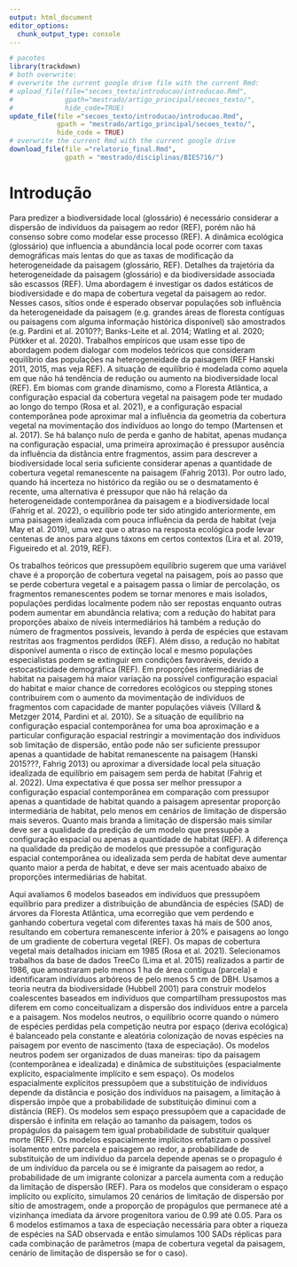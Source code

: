 ```yaml
---
output: html_document
editor_options: 
  chunk_output_type: console
---
```

```r
# pacotes
library(trackdown)
# both overwrite: 
# overwrite the current google drive file with the current Rmd:
# upload_file(file="secoes_texto/introducao/introducao.Rmd",
#             gpath="mestrado/artigo_principal/secoes_texto/",
#             hide_code=TRUE)
update_file(file ="secoes_texto/introducao/introducao.Rmd",
            gpath = "mestrado/artigo_principal/secoes_texto/",
            hide_code = TRUE)
# overwrite the current Rmd with the current google drive 
download_file(file ="relatorio_final.Rmd",
              gpath = "mestrado/disciplinas/BIE5716/")
```



# Introdução

  Para predizer a biodiversidade local (glossário) é necessário considerar a dispersão de indivíduos da paisagem ao redor (REF), porém não há consenso sobre como modelar esse processo (REF). A dinâmica ecológica (glossário) que influencia a abundância local pode ocorrer com taxas demográficas mais lentas do que as taxas de modificação da heterogeneidade da paisagem (glossário, REF). Detalhes da trajetória da heterogeneidade da paisagem (glossário) e da biodiversidade associada são escassos (REF). Uma abordagem é investigar os dados estáticos de biodiversidade e do mapa de cobertura vegetal da paisagem ao redor. Nesses casos, sítios onde é esperado observar populações sob influência da heterogeneidade da paisagem (e.g. grandes áreas de floresta contíguas ou paisagens com alguma informação histórica disponível) são amostrados (e.g. Pardini et al. 2010??; Banks-Leite et al. 2014; Watling et al. 2020; Pütkker et al. 2020). Trabalhos empíricos que usam esse tipo de abordagem podem dialogar com modelos teóricos que consideram equilíbrio das populações na heterogeneidade da paisagem (REF Hanski 2011, 2015, mas veja REF). A situação de equilíbrio é modelada como aquela em que não há tendência de redução ou aumento na biodiversidade local (REF). Em biomas com grande dinamismo, como a Floresta Atlântica, a configuração espacial da cobertura vegetal na paisagem pode ter mudado ao longo do tempo (Rosa et al. 2021), e a configuração espacial contemporânea pode aproximar mal a influência da geometria da cobertura vegetal na movimentação dos indivíduos ao longo do tempo (Martensen et al. 2017). Se há balanço nulo de perda e ganho de habitat, apenas mudança na configuração espacial, uma primeira aproximação é pressupor ausência da influência da distância entre fragmentos, assim para descrever a biodiversidade local seria suficiente considerar apenas a quantidade de cobertura vegetal remanescente na paisagem (Fahrig 2013). Por outro lado, quando há incerteza no histórico da região ou se o desmatamento é recente, uma alternativa é pressupor que não há relação da heterogeneidade contemporânea da paisagem e a biodiversidade local (Fahrig et al. 2022), o equilíbrio pode ter sido atingido anteriormente, em uma paisagem idealizada com pouca influência da perda de habitat (veja May et al. 2019), uma vez que o atraso na resposta ecológica pode levar centenas de anos para alguns táxons em certos contextos (Lira et al. 2019, Figueiredo et al. 2019, REF).

  Os trabalhos teóricos que pressupõem equilíbrio sugerem que uma variável chave é a proporção de cobertura vegetal na paisagem, pois ao passo que se perde cobertura vegetal e a paisagem passa o limiar de percolação, os fragmentos remanescentes podem se tornar menores e mais isolados, populações perdidas localmente podem não ser repostas enquanto outras podem aumentar em abundância relativa; com a redução do habitat para proporções abaixo de níveis intermediários há também a redução do número de fragmentos possíveis, levando à perda de espécies que estavam restritas aos fragmentos perdidos (REF). Além disso, a redução no habitat disponível aumenta o risco de extinção local e mesmo populações especialistas podem se extinguir em condições favoráveis, devido a estocasticidade demográfica (REF). Em proporções intermediárias de habitat na paisagem há maior variação na possível configuração espacial do habitat e maior chance de corredores ecológicos ou stepping stones contribuírem com o aumento da movimentação de indivíduos de fragmentos com capacidade de manter populações viáveis (Villard & Metzger 2014, Pardini et al. 2010). Se a situação de equilíbrio na configuração espacial contemporânea for uma boa aproximação e a particular configuração espacial restringir a movimentação dos indivíduos sob limitação de dispersão, então pode não ser suficiente pressupor apenas a quantidade de habitat remanescente na paisagem (Hanski 2015???, Fahrig 2013) ou aproximar a diversidade local pela situação idealizada de equilíbrio em paisagem sem perda de habitat (Fahrig et al. 2022). Uma expectativa é que possa ser melhor pressupor a configuração espacial contemporânea em comparação com pressupor apenas a quantidade de habitat quando a paisagem apresentar proporção intermediária de habitat, pelo menos em cenários de limitação de dispersão mais severos. Quanto mais branda a limitação de dispersão mais similar deve ser a qualidade da predição de um modelo que pressupõe a configuração espacial ou apenas a quantidade de habitat (REF). A diferença na qualidade da predição de modelos que pressupõe a configuração espacial contemporânea ou idealizada sem perda de habitat deve aumentar quanto maior a perda de habitat, e deve ser mais acentuado abaixo de proporções intermediárias de habitat.

  Aqui avaliamos 6 modelos baseados em indivíduos que pressupõem equilíbrio para predizer a distribuição de abundância de espécies (SAD) de árvores da Floresta Atlântica, uma ecorregião que vem perdendo e ganhando cobertura vegetal com diferentes taxas há mais de 500 anos, resultando em cobertura remanescente inferior à 20% e paisagens ao longo de um gradiente de cobertura vegetal (REF). Os mapas de cobertura vegetal mais detalhados iniciam em 1985 (Rosa et al. 2021). Selecionamos trabalhos da base de dados TreeCo (Lima et al. 2015) realizados a partir de 1986, que amostraram pelo menos 1 ha de área contígua (parcela) e identificaram indivíduos arbóreos de pelo menos 5 cm de DBH. Usamos a teoria neutra da biodiversidade (Hubbell 2001) para construir modelos coalescentes baseados em indivíduos que compartilham pressupostos mas diferem em como conceitualizam a dispersão dos indivíduos entre a parcela e a paisagem. Nos modelos neutros, o equilíbrio ocorre quando o número de espécies perdidas pela competição neutra por espaço (deriva ecológica) é balanceado pela constante e aleatória colonização de novas espécies na paisagem por evento de nascimento (taxa de especiação). Os modelos neutros podem ser organizados de duas maneiras: tipo da paisagem (contemporânea e idealizada) e dinâmica de substituições (espacialmente explícito, espacialmente implícito e sem espaço). Os modelos espacialmente explícitos pressupõem que a substituição de indivíduos depende da distância e posição dos indivíduos na paisagem, a limitação à dispersão impõe que a probabilidade de substituição diminui com a distância (REF). Os modelos sem espaço pressupõem que a capacidade de dispersão é infinita em relação ao tamanho da paisagem, todos os propágulos da paisagem tem igual probabilidade de substituir qualquer morte (REF). Os modelos espacialmente implícitos enfatizam o possível isolamento entre parcela e paisagem ao redor, a probabilidade de substituição de um indivíduo da parcela depende apenas se o propagulo é de um índivíduo da parcela ou se é imigrante da paisagem ao redor, a probabilidade de um imigrante colonizar a parcela aumenta com a redução da limitação de dispersão (REF). Para os modelos que consideram o espaço implícito ou explícito, simulamos 20 cenários de limitação de dispersão por sítio de amostragem, onde a proporção de propágulos que permanece até a vizinhança imediata da árvore progenitora variou de 0.99 até 0.05. Para os 6 modelos estimamos a taxa de especiação necessária para obter a riqueza de espécies na SAD observada e então simulamos 100 SADs réplicas para cada combinação de parâmetros (mapa de cobertura vegetal da paisagem, cenário de limitação de dispersão se for o caso). 


<!-- (- A ecologia de paisagens trabalha com o pressuposto de que a heterogeneidade da paisagem observada no momento (o padrão) está relacionado com a resposta ecológica (pressupostos de contemporaneidade). [REPENSAR ]   ) -->

<!-- ##### Fim da proposta 1 -->

<!-- versão anterior: -->

<!-- de modo que  -->
<!-- Aqui investigamos o efeito de pressupor equilíbrio na paisagem contemporânea em comparação ao equilíbrio em uma paisagem idealizada íntegra e o de pressupor a configuração espacial da cobertura vegetal em comparação com apenas a quantidade de cobertura vegetal na construção de modelos para descrever a diversidade local de árvores e a sua relação com a paisagem ao redor. Procuramos predizer a distribuição de abundância de espécies (SAD) observada em inventários florestais que amostraram parcelas de Floresta Atlântica, uma ecorregião que vem perdendo e ganhando cobertura vegetal com diferentes taxas há mais de 500 anos, resultando em uma cobertura remanescente total inferior à 20% e paisagens ao longo de um gradiente de cobertura vegetal (PESQUISAR MAIS REF). Os mapas de cobertura vegetal mais detalhados iniciam em 1985 (Rosa et al. 2021), anterior a essa data a informação disponível é limitada e variável entre regiões (PESQUISAR MAIS REF). Usamos a teoria neutra da biodiversidade para construir 4 modelos baseados em indivíduos que compartilham pressupostos mas diferem em como conceitualizam a dispersão dos indivíduos entre a parcela e a paisagem. Nos modelos neutros, o equilíbrio ocorre quando o número de espécies perdidas pela competição neutra por espaço (deriva ecológica) é balanceado pela constante colonização de novas espécies na paisagem. Interpretamos os modelos neutros que pressupõem a quantidade de cobertura vegetal (espacialmente implícito) como uma simplificação dos modelos que consideram a configuração espacial da cobertura vegetal remanescente (espacialmente explícito) e simulamos cenários de limitação à dispersão variando a proporção de propágulos que permanecem na vizinhança imediata da progenitora até a ausência de limitação de dispersão per capita. -->


<!-- Introdução -->
<!-- - A conservação e restauração dos ecossistemas naturais tem grande potencial para mitigar ou reverter as crises em andamento da perda de biodiversidade, mudanças climáticas, e de seguridade alimentar. -->
<!-- - Para conservação ou restaurar é preciso considerar a perspectiva da paisagem, ou seja, mesmo para manter pequenos fragmentos florestais, por exemplo, é necessário considerar a área ao redor da área de interesse, pois estas áreas podem contribuir com propágulos repondo espécies extintas localmente ou modificando a abundância relativa das espécies presentes. -->
<!-- - Um dos desafios de conservação e restaurar é a falta de consenso sobre os princípios da relação entre a diversidade local e a perda de habitat na paisagem.  -->
<!-- - O habitat pode ser aproximado pela de área do ecossistema de interesse. -->
<!-- - O funcionamento dos ecossistemas naturais depende da diversidade biológica associado ao ecossistema. -->
<!-- - Um programa de pesquisa pressupõe independência dos efeitos da perda de habitat e da mudança na configuração espacial do habitat remanescente (fragmentação per se); a partir dessa perspectiva, uma hipótese mínima foi que a diversidade biológica em uma área amostral aumenta com a quantidade de habitat na paisagem (hipótese da quantidade de habitat). -->
<!-- - Outro programa de pesquisa pressupõe interdependência dos efeitos da perda de habitat e da fragmentação per se, assim não é possível pressupor a priori independência desses efeitos; uma hipótese mínima desse programa é que a configuração espacial do habitat remanescente na paisagem, resultado da perda de habitat e do particular padrão espacial de fragmentação per se, pode ser necessário para descrever a diversidade biológica em uma área amostral. -->
<!-- - Essas hipóteses mínimas não foram testadas em um arcabouço comum e independente dos pressupostos centrais dos dois programas de pesquisa. -->
<!-- Opening -->




<!-- A perda de área de ecossistemas florestais (habitat) pela expansão da área de atividade humana não tradicional (matriz) coloca em risco a manutenção da diversidade biológica associada a estes ecossistemas. A concomitante redução da área disponível para as populações naturais e mudança na configuração espacial do habitat remanescente, potencialmente restringindo a movimentação dos indivíduos no habitat, aumentam o risco de perda de espécies (REF; Fahrig 2003, 2019; Pardini et al. 2018; REF).  -->
<!-- - As observações e experimentações realizadas para compreender a perda de habitat na diversidade biológica dos ecossistemas florestais ocorrem em geral na escala local ou do fragmento florestal (REF, RAFLima et al.; Haddad et al. 2015).  -->
<!-- Mas para compreender a manutenção das populações naturais na escala local é necessário considerar a relação dos processos ecológicos locais e aqueles na área ao redor (paisagem, REF Metzger et al.). A paisagem ao redor pode contribuir com propágulos para a dinâmica local, repondo espécies localmente extintas (efeito resgate) ou modificar a abundância relativa das espécies (efeito de massa) (Ricklefs 1988; Aavki et al. 2018; Watling et al. 2020; Thompson et al. 2017).  -->
<!-- - Relacionar  -->
<!-- Não há consenso sobre os princípios gerais sobre a relação entre a perda de habitat na escala da paisagem e a manutenção das populações naturais na escala local (Fletcher Jr et al. 2018; Fahrig et al. 2019; Miller-Rushing et al. 2019). Parte do motivo para   -->

<!-- A perda de habitat pode ser compreendida em múltiplas escalas (McGill et al. 2015) e ao passo que a pesquisa sobre a relação da biodiversidade e funcionamento de ecossistemas procura scaling up as conclusões obtidas na escala local (Gonzales et al. 2020), não há uma escala espacial ótima para pesquisar a perda de habitat (McGill et al. 2015).  -->
<!-- Porém para compreender a manutenção das populações naturais na escala local é necessário considerar a relação entre processos locais e aqueles ocorrendo na área ao redor (paisagem, REF Metzger et al.). A paisagem ao redor pode contribuir com propágulos para a dinâmica local, repondo espécies localmente extintas (efeito resgate) ou aumentar a abundância relativa de algumas espécies (efeito de massa) (Ricklefs 1988; Aavki et al. 2018; Watling et al. 2020; Thompson et al. 2017).  -->
<!-- No entanto, não há consenso sobre os princípios da relação entre a perda de habitat na escala da paisagem e a manutenção das populações naturais na escala local (Fletcher Jr et al. 2018; Fahrig et al. 2019; Miller-Rushing et al. 2019). -->

<!-- # Qual a ideia central? -->
<!-- “(...) não há consenso sobre os princípios da relação entre a perda de habitat na escala da paisagem e a manutenção das populações naturais na escala local (Fletcher Jr et al. 2018; Fahrig et al. 2019; Miller-Rushing et al. 2019).” -->
<!-- - eu quero que as pessoas leiam esse parágrafo e i) tenha entendido a importância e contexto geral do problema do artigo; e ii) entenda que irei estudar sobre os princípios sobre a relação entre a perda de habitat na escala da paisagem e manutenção das populações na escala local. -->

<!-- # Elementos Necessários: -->
<!-- - A conservação e restauração dos ecossistemas naturais têm potencial de mitigar ou reverter as crises em andamento de perda de biodiversidade, de mudanças climáticas, e seguridade alimentar (REF). -->
<!-- - Para conservar ou restaurar mesmo que pequenas áreas de floresta, por exemplo, é necessário considerar a paisagem ao redor, pois estas áreas podem contribuir com propágulos para a área de interesse, repondo espécies extintas localmente ou influenciando a abundância das espécies presentes (REF). -->
<!-- Hipóteses mínimas de cada grupo de pesquisa -->
<!-- Não há consenso sobre os princípios da relação entre a perda de habitat na escala da paisagem e a manutenção das populações naturais na escala local (Fletcher Jr et al. 2018; Fahrig et al. 2019; Miller-Rushing et al. 2019). Um programa de pesquisa pressupõe que os efeitos na diversidade biológica da perda de habitat e da mudança na configuração espacial são independentes (fragmentação per se, Fahrig 2003; Fahrig et al. 2019). Revisões de trabalhos empíricos que seguem essa abordagem indicam que o efeito da mudança da configuração espacial independente da perda de habitat não é significativo ou é idiossincrático, podendo inclusive ser positivo (Fahrig 2017, 2020; mas veja Fletcher Jr. et al. 2018a; e Fahrig et al. 2019). Dessa perspectiva, uma hipótese mínima é que a diversidade biológica local aumenta com a quantidade de habitat na paisagem (hipótese da quantidade de habitat; Fahrig 2013). A hipótese da quantidade de habitat pressupõe que o efeito de área per se, i.e. toda área de habitat é uma amostra bem misturada do pool de espécies disponível, é suficiente para descrever a diversidade local (Fahrig 2013; Watling et al. 2020). Um programa de pesquisa concorrente desafia esta abordagem ao pressupor que pode existir interdependência entre a perda de habitat e o padrão de fragmentação per se: a perda de habitat é o principal processo causando as mudanças na configuração espacial do habitat remanescente e portanto não é possível separar ortogonalmente os dois efeitos a priori (Didham, Kapos & Ewers 2012; Fletcher Jr et al. 2018a; Püttker et al. 2020). Além disso, baseado em experimentos na escala do fragmento florestal e em trabalhos teóricos na escala da paisagem, espera-se que a configuração espacial do habitat remanescente na paisagem seja um importante determinante das populações por restringir a movimentação dos indivíduos no habitat remanescente (Villard & Metzger 2014; Hanski 2015; Haddad et al. 2015, 2017a). Assim, uma outra hipótese mínima é que a configuração espacial do habitat remanescente, resultado da perda de habitat e do padrão de fragmentação per se, é necessária para descrever a diversidade biológica local observada em paisagens fragmentadas (hipótese da configuração espacial de hábitat; Villard & Metzger 2014, Hanski 2015). Essas hipóteses mínimas não foram testadas em um arcabouço comum e independente dos pressupostos centrais de cada programa de pesquisa. -->
<!-- Expectativa teórica: a configuração deve restringir a conectividade em paisagens com proporção intermediária de habitat -->
<!-- A hipótese mínima que melhor descreve a diversidade biológica observada em uma área amostral deve depender da proporção de habitat remanescente na paisagem local e das características das espécies em estudo. Uma expectativa é que a configuração espacial do habitat remanescente é pressuposto importante para descrever a diversidade biológica local em paisagens onde a particular configuração espacial do habitat pode restringir a conectividade (Villard & Metzger 2014). A conectividade, movimentação dos indivíduos no habitat remanescente, depende da geometria do habitat e da capacidade de dispersão dos indivíduos (Brudvig 2016; Levine & Murrell 2003; Taubert et al. 2018; Villard & Metzger 2014). Em proporções muito baixas todo o habitat remanescente deve está aglomerado no fragmento florestal de estudo (Hanski 2015). Acima do limiar de percolação a maior parte do habitat na paisagem está bem conectado e pouco isolado (Swift et al. 2010; Taubert et al. 2018). Em proporções intermediárias há maior variação no possível padrão de configuração espacial do habitat e maior chance de corredores ecológicos ou stepping stones contribuírem para o aumento da conectividade entre fragmentos com capacidade de manter populações viáveis (Villard & Metzger 2014). Indivíduos com capacidade de se dispersar para além da vizinhança imediata da planta progenitora podem acessar habitat separado pela matriz em função da configuração espacial do habitat remanescente (Baguette et al. 2013; Cote et al. 2017). Apesar de existirem algumas espécies que apresentam aumento na capacidade de dispersão per capita após evento de perda de habitat (e.g. Bacles  et al. 2006), as espécies nativas que dependem de agentes dispersores específicos têm sua capacidade de dispersão reduzida pela modificação do serviço de dispersão (e.g. defaunação) em paisagens fragmentadas (Harrison et al. 2013; Pardini et al. 2018; REF). Sob severa limitação à dispersão, a movimentação dos indivíduos é possível apenas se o habitat estiver diretamente conectado.  -->
<!-- Abordagem -->
<!-- Um desafio em testar as hipóteses mínimas com dados observacionais é a típica correlação entre a quantidade de habitat na paisagem e métricas que descrevem a complexidade da forma da configuração em paisagens não experimentais (Fahrig 2003; Ewers & Didham 2006). Uma possível abordagem é utilizar modelos teóricos para aproximar as hipóteses mínimas (Hanski 2015). Modelos são idealizações dos sistemas naturais que geram predições baseadas apenas em seus pressupostos (Connolly et al. 2017; Travassos-Brito et al. 2021). A congruência entre predição e padrão observado permite avaliar como os pressupostos e suas relações descrevem os sistemas naturais (Connolly et al. 2017; REF). Uma forma de avaliar as hipóteses mínimas em um arcabouço comum é aproximá-las por modelos que considerem a réplica da configuração espacial do habitat remanescente em contraste ao considerar apenas a quantidade de habitat remanescente sem estrutura espacial (Hanski 2015; REF). O uso de modelos teóricos que consideram a movimentação dos indivíduos entre a área amostral e paisagem ao redor permite modelar o efeito de massa e resgate promovido pela paisagem (Thompson et al. 2017; REF). Uma primeira aproximação para descrever a movimentação dos indivíduos é por uma função de dispersão comum a todos os indivíduos (REF). A função de dispersão descreve a probabilidade de colonização pela distância entre progenitor e habitat vago e a capacidade de dispersão per capita (REF). Quando a estrutura espacial não é considerada, uma simplificação é modelar a movimentação dos indivíduos como a probabilidade média de indivíduos da paisagem ao redor colonizarem a área amostral segundo a função de dispersão (Chisholm & Lichstein 2009). A Teoria Neutra da Biodiversidade (Hubbell 2001) oferece um ponto de partida parcimonioso para construir modelos de dinâmica ecológica que podem modelar a contribuição de propágulos da paisagem ao redor na área amostral (efeito de massa e resgate) e considerar diferentes paisagens hipotéticas com e sem estrutura espacial (Prevedello et al. 2016; REF). -->
<!-- Paisagem local e métrica de diversidade local -->
<!-- Outro desafio em testar as hipóteses mínimas é determinar qual a extensão espacial da paisagem local adequada para investigar o padrão de diversidade biológica considerado (REF). A extensão espacial da paisagem local determina quais as áreas podem fornecer propágulos para a área amostral e, dado a configuração espacial do habitat na região, a proporção de cobertura vegetal na paisagem (Fahrig 2021 Reply to Santiago). A extensão espacial da paisagem local também deve estar relacionada com o padrão observado de forma não trivial (REF). Em outros trabalhos que avaliaram as hipóteses mínimas por modelos estatísticos, a diversidade local foi aproximada por métricas relacionadas com o número de espécies controlado pelo esforço amostral (e.g. Püttker et al. 2020; Watling et al. 2020). Essas mesmas variáveis foram usadas para determinar a extensão espacial da paisagem por uma análise de escala de efeito (Püttker et al. 2020; Watling et al. 2020). A análise de escala de efeito determina uma única extensão espacial que maximiza a relação entre proporção de habitat na paisagem e a variável que descreve a diversidade local (Jackson & Fahrig 2015). Controlado pela densidade de indivíduos e extensão espacial, a proporção de habitat é igual à quantidade de habitat remanescente. Portanto, um possível problema em usar a análise de escala de efeito com a variável de interesse é selecionar a extensão espacial onde a hipótese da quantidade de habitat deve ter bom suporte a priori. Uma outra abordagem é utilizar um padrão de diversidade biológica como variável resposta que seja relacionada com a variável usada na análise de escala de efeito. Por exemplo, para um mesmo número de espécies e número de indivíduos (uma métrica de esforço amostral) há diversas formas que os indivíduos podem se distribuir em cada espécie (REF Eco Letters 2013).  -->
<!-- Objetivo -->

<!-- Aqui nós aproximamos as hipóteses mínimas por modelos neutros que consideram ou a configuração espacial da paisagem e modelam a movimentação dos indivíduos por uma função de dispersão (modelo neutro espacialmente explícito) ou apenas a quantidade de habitat na paisagem e modelam a movimentação como a probabilidade média de um indivíduo da paisagem colonizar a área amostral (modelo neutro espacialmente implícito). Usamos a distribuição de abundância de espécies de árvores adultas (SAD) observada em áreas amostrais contíguas na Floresta Atlântica (Lima et al. 2015) como padrão de diversidade biológica local. Determinamos a extensão espacial da paisagem local pela análise de escala de efeito (Jackson & Fahrig 2015) com o número de espécies controlado pelo número de indivíduos amostrados como variável de interesse. As variáveis usadas na análise de efeito de escala foram usadas para parametrizar os modelos neutros (Figura 3). Pressupomos que a cobertura vegetal é uma aproximação da disponibilidade de habitat para árvores adultas (but see Brudvig et al. 2017, Pardini et al. 2018; Chazdon et al. 2016 REF). Usamos os mapas de cobertura vegetal do LandSat 8 (Hansen et al. 2013) como uma aproximação da configuração espacial da cobertura vegetal no momento da amostragem da SAD. Selecionamos inventários florestais distribuídos ao longo de um gradiente de cobertura vegetal natural (Figura 1). Nós avaliamos as condições de proporção de cobertura vegetal na paisagem local e limitação de dispersão per capita onde o modelo neutro espacialmente explícito oferece uma aproximação melhor do que o modelo neutro espacialmente implícito (Figura 2). Nossos resultados mostraram que o modelo espacialmente explícito apresenta melhor ajuste em mais condições do que esperado se a configuração espacial do habitat é pressuposto necessário para descrever a diversidade local apenas se a proporção de cobertura vegetal é intermediária e a capacidade de dispersão severamente limitada (Villard & Metzger 2014; Püttker et al. 2020; Watling et al. 2020).  -->

